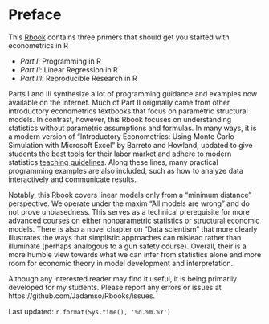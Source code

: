 # Preface {#index}

<!--- Add Title Image
<img src="Figures_Manual/Logo.png" class="cover" height="50%"/>  
```r
knitr::include_graphics("Figures_Manual/Logo.png")
```
--->


This [Rbook](https://jadamso.github.io/Rbooks/) contains three primers that should get you started with econometrics in R

 * *Part   I*: Programming in R
 * *Part  II*: Linear Regression in R
 * *Part III*: Reproducible Research in R

Parts I and III synthesize a lot of programming guidance and examples now available on the internet. Much of Part II originally came from other introductory econometrics textbooks that focus on parametric structural models. In contrast, however, this Rbook focuses on understanding statistics without parametric assumptions and formulas. In many ways, it is a modern version of "Introductory Econometrics: Using Monte Carlo Simulation with Microsoft Excel" by Barreto and Howland, updated to give students the best tools for their labor market and adhere to modern statistics [teaching guidelines](https://www.amstat.org/education/curriculum-guidelines-for-undergraduate-programs-in-statistical-science-). Along these lines, many practical programming examples are also included, such as how to analyze data interactively and communicate results. 

Notably, this Rbook covers linear models only from a "minimum distance" perspective. We operate under the maxim "All models are wrong" and do not prove unbiasedness. This serves as a technical prerequisite for more advanced courses on either nonparametric statistics or structural economic models. There is also a novel chapter on "Data scientism" that more clearly illustrates the ways that simplistic approaches can mislead rather than illuminate (perhaps analogous to a gun safety course). Overall, their is a more humble view towards what we can infer from statistics alone and more room for economic theory in model development and interpretation.

Although any interested reader may find it useful, it is being primarily developed for my students. Please report any errors or issues at https://github.com/Jadamso/Rbooks/issues.

Last updated: `r format(Sys.time(), '%d.%m.%Y')`

